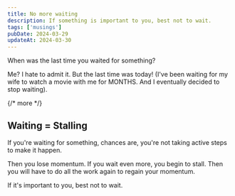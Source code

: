 ```yaml
---
title: No more waiting
description: If something is important to you, best not to wait.
tags: ['musings']
pubDate: 2024-03-29
updateAt: 2024-03-30
---
```


When was the last time you waited for something?

Me? I hate to admit it. But the last time was today! (I've been waiting for my wife to watch a movie with me for MONTHS. And I eventually decided to stop waiting).

{/* more */}

## Waiting = Stalling

If you're waiting for something, chances are, you're not taking active steps to make it happen.

Then you lose momentum. If you wait even more, you begin to stall. Then you will have to do all the work again to regain your momentum.

If it's important to you, best not to wait.

